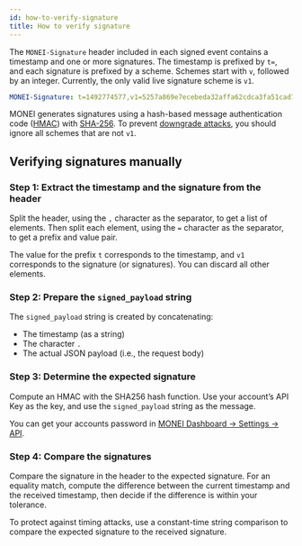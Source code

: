 ```yaml
---
id: how-to-verify-signature
title: How to verify signature
---
```


The `MONEI-Signature` header included in each signed event contains a timestamp and one or more signatures. The timestamp is prefixed by `t=`, and each signature is prefixed by a scheme. Schemes start with `v`, followed by an integer. Currently, the only valid live signature scheme is `v1`.

```yml
MONEI-Signature: t=1492774577,v1=5257a869e7ecebeda32affa62cdca3fa51cad7e77a0e56ff536d0ce8e108d8bd
```

MONEI generates signatures using a hash-based message authentication code ([HMAC](https://en.wikipedia.org/wiki/HMAC)) with [SHA-256](https://en.wikipedia.org/wiki/SHA-2). To prevent [downgrade attacks](https://en.wikipedia.org/wiki/Downgrade_attack), you should ignore all schemes that are not `v1`.

## Verifying signatures manually

### Step 1: Extract the timestamp and the signature from the header

Split the header, using the `,` character as the separator, to get a list of elements. Then split each element, using the `=` character as the separator, to get a prefix and value pair.

The value for the prefix `t` corresponds to the timestamp, and `v1` corresponds to the signature (or signatures). You can discard all other elements.

### Step 2: Prepare the `signed_payload` string

The `signed_payload` string is created by concatenating:

- The timestamp (as a string)
- The character `.`
- The actual JSON payload (i.e., the request body)

### Step 3: Determine the expected signature

Compute an HMAC with the SHA256 hash function. Use your account’s API Key as the key, and use the `signed_payload` string as the message.

You can get your accounts password in [MONEI Dashboard → Settings → API](https://mo.microapps-staging.com/settings/api).

### Step 4: Compare the signatures

Compare the signature in the header to the expected signature. For an equality match, compute the difference between the current timestamp and the received timestamp, then decide if the difference is within your tolerance.

To protect against timing attacks, use a constant-time string comparison to compare the expected signature to the received signature.
